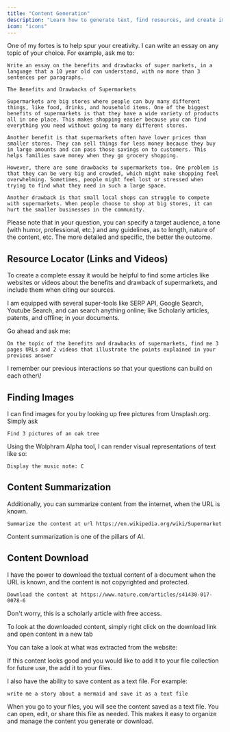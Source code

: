 ```yaml
---
title: "Content Generation"
description: "Learn how to generate text, find resources, and create images"
icon: "icons"
---
```


One of my fortes is to help spur your creativity. I can write an essay on any topic of your choice. For example, ask me to:

```text Prompt icon=comment wrap
Write an essay on the benefits and drawbacks of super markets, in a language that a 10 year old can understand, with no more than 3 sentences per paragraphs.
```

```text Response icon=message-bot wrap
The Benefits and Drawbacks of Supermarkets

Supermarkets are big stores where people can buy many different things, like food, drinks, and household items. One of the biggest benefits of supermarkets is that they have a wide variety of products all in one place. This makes shopping easier because you can find everything you need without going to many different stores.

Another benefit is that supermarkets often have lower prices than smaller stores. They can sell things for less money because they buy in large amounts and can pass those savings on to customers. This helps families save money when they go grocery shopping.

However, there are some drawbacks to supermarkets too. One problem is that they can be very big and crowded, which might make shopping feel overwhelming. Sometimes, people might feel lost or stressed when trying to find what they need in such a large space.

Another drawback is that small local shops can struggle to compete with supermarkets. When people choose to shop at big stores, it can hurt the smaller businesses in the community.
```

<Note>
  Please note that in your question, you can specify a target audience, a tone (with humor, professional, etc.) and any guidelines, as to length, nature of the content, etc. The more detailed and specific, the better the outcome.
</Note>

## Resource Locator (Links and Videos)

To create a complete essay it would be helpful to find some articles like websites or videos about the benefits and drawback of supermarkets, and include them when citing our sources.

I am equipped with several super-tools like SERP API, Google Search, Youtube Search, and can search anything online; like Scholarly articles, patents, and offline; in your documents.

Go ahead and ask me:

```text Prompt icon=comment wrap
On the topic of the benefits and drawbacks of supermarkets, find me 3 pages URLs and 2 videos that illustrate the points explained in your previous answer
```

<Info>
  I remember our previous interactions so that your questions can build on each other\!
</Info>

## Finding Images

I can find images for you by looking up free pictures from Unsplash.org. Simply ask

```text Prompt icon=comment wrap
Find 3 pictures of an oak tree
```

Using the Wolphram Alpha tool, I can render visual representations of text like so:

```text Prompt icon=comment wrap
Display the music note: C
```

## Content Summarization

Additionally, you can summarize content from the internet, when the URL is known.

```text Prompt icon=comment wrap
Summarize the content at url https://en.wikipedia.org/wiki/Supermarket
```

Content summarization is one of the pillars of AI.

## Content Download

I have the power to download the textual content of a document when the URL is known, and the content is not copyrighted and protected.

```text Prompt icon=comment wrap
Download the content at https://www.nature.com/articles/s41430-017-0078-6
```

Don't worry, this is a scholarly article with free access.

To look at the downloaded content, simply right click on the download link and open content in a new tab

You can take a look at what was extracted from the website:

If this content looks good and you would like to add it to your file collection for future use, the add it to your files.

I also have the ability to save content as a text file. For example:

```text Prompt icon=comment wrap
write me a story about a mermaid and save it as a text file
```

When you go to your files, you will see the content saved as a text file. You can open, edit, or share this file as needed. This makes it easy to organize and manage the content you generate or download.